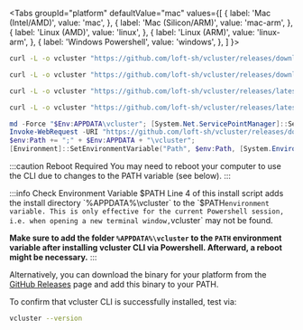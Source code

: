 

<Tabs
  groupId="platform"
  defaultValue="mac"
  values={[
    { label: 'Mac (Intel/AMD)', value: 'mac', },
    { label: 'Mac (Silicon/ARM)', value: 'mac-arm', },
    { label: 'Linux (AMD)', value: 'linux', },
    { label: 'Linux (ARM)', value: 'linux-arm', },
    { label: 'Windows Powershell', value: 'windows', },
  ]
}>
<TabItem value="mac">

```bash
curl -L -o vcluster "https://github.com/loft-sh/vcluster/releases/download/latest/vcluster-darwin-amd64" && sudo install -c -m 0755 vcluster /usr/local/bin
```

</TabItem>
<TabItem value="mac-arm">

```bash
curl -L -o vcluster "https://github.com/loft-sh/vcluster/releases/download/latest/vcluster-darwin-arm64" && sudo install -c -m 0755 vcluster /usr/local/bin
```

</TabItem>
<TabItem value="linux">

```bash
curl -L -o vcluster "https://github.com/loft-sh/vcluster/releases/latest/download/vcluster-linux-amd64" && sudo install -c -m 0755 vcluster /usr/local/bin
```

</TabItem>
<TabItem value="linux-arm">

```bash
curl -L -o vcluster "https://github.com/loft-sh/vcluster/releases/latest/download/vcluster-linux-arm64" && sudo install -c -m 0755 vcluster /usr/local/bin
```

</TabItem>
<TabItem value="windows">

```powershell {4}
md -Force "$Env:APPDATA\vcluster"; [System.Net.ServicePointManager]::SecurityProtocol = [System.Net.SecurityProtocolType]'Tls,Tls11,Tls12';
Invoke-WebRequest -URI "https://github.com/loft-sh/vcluster/releases/download/latest/vcluster-windows-amd64.exe" -o $Env:APPDATA\vcluster\vcluster.exe;
$env:Path += ";" + $Env:APPDATA + "\vcluster";
[Environment]::SetEnvironmentVariable("Path", $env:Path, [System.EnvironmentVariableTarget]::User);
```

:::caution Reboot Required
You may need to reboot your computer to use the CLI due to changes to the PATH variable (see below).
:::

:::info Check Environment Variable $PATH
Line 4 of this install script adds the install directory `%APPDATA%\vcluster` to the `$PATH` environment variable. This is only effective for the current Powershell session, i.e. when opening a new terminal window, `vcluster` may not be found.

**Make sure to add the folder `%APPDATA%\vcluster` to the `PATH` environment variable after installing vcluster CLI via Powershell. Afterward, a reboot might be necessary.**
:::

</TabItem>
</Tabs>

Alternatively, you can download the binary for your platform from the [GitHub Releases](https://github.com/loft-sh/vcluster/releases) page and add this binary to your PATH.

To confirm that vcluster CLI is successfully installed, test via:
```bash
vcluster --version
```
